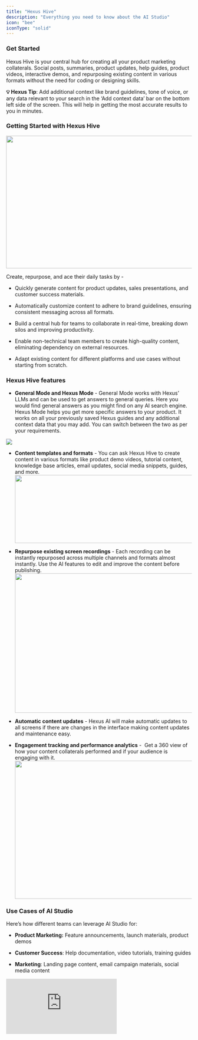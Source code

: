 ```yaml
---
title: "Hexus Hive"
description: "Everything you need to know about the AI Studio"
icon: "bee"
iconType: "solid"
---
```


### **Get Started**

Hexus Hive is your central hub for creating all your product marketing collaterals. Social posts, summaries, product updates, help guides, product videos, interactive demos, and repurposing existing content in various formats without the need for coding or designing skills. 

**💡 Hexus Tip**: Add additional context like brand guidelines, tone of voice, or any data relevant to your search in the ‘Add context data’ bar on the bottom left side of the screen. This will help in getting the most accurate results to you in minutes.

### **Getting Started with Hexus Hive**

<img height="360" width="624" src="https://lh7-rt.googleusercontent.com/docsz/AD_4nXccF2qVNtv_t9ja2m1qyaOOs6V4M7RU-iLEXjd-IBXXYwsnP4F47tgsAMCTwtF7q5jxDZ8gArTA1pA5ykkl_Is0Wg6dGBpo82nD1umLsE93IONyHyJcv3C-gBFEQeqgnmpzqs2r?key=OF5-EHrRPpJckcicp5kYBTSs" />

Create, repurpose, and ace their daily tasks by - 

* Quickly generate content for product updates, sales presentations, and customer success materials.

* Automatically customize content to adhere to brand guidelines, ensuring consistent messaging across all formats.

* Build a central hub for teams to collaborate in real-time, breaking down silos and improving productivity.

* Enable non-technical team members to create high-quality content, eliminating dependency on external resources.

* Adapt existing content for different platforms and use cases without starting from scratch.

### **Hexus Hive features** 

* **General Mode and Hexus Mode** - General Mode works with Hexus’ LLMs and can be used to get answers to general queries. Here you would find general answers as you might find on any AI search engine.&#x20;
  Hexus Mode helps you get more specific answers to your product. It works on all your previously saved Hexus guides and any additional context data that you may add. You can switch between the two as per your requirements.

![](image.png)

* **Content templates and formats** - You can ask Hexus Hive to create content in various formats like product demo videos, tutorial content, knowledge base articles, email updates, social media snippets, guides, and more.  <img height="185" width="624" src="https://lh7-rt.googleusercontent.com/docsz/AD_4nXdL9_1gh5fASJfQUGNA0k0RzImDrSD_lGiMa7gi31l0BfoDI7A8LJzPscc_qjLHbCzvK4l2Jdvlf_a2S_ArcZ_xbHNEak9fmtmfxdE-FAjCHj3ZefTEer4fh6n1B8d0b_fQc0M5sw?key=OF5-EHrRPpJckcicp5kYBTSs" />

* **Repurpose existing screen recordings** - Each recording can be instantly repurposed across multiple channels and formats almost instantly. Use the AI features to edit and improve the content before publishing. <img height="379" width="624" src="https://lh7-rt.googleusercontent.com/docsz/AD_4nXdxpnyfYe6AQGdTMZmd0mk6oa5REmVUeIwQADNjRooch891is4P5TE4IQlvG1bvMC-YwHs9arh7Hvz0Wy5qoXDnDnvyPBslVXkcGrGxsB8oUEf76kgj_WLfmmKmBFkPch0dvr1g?key=OF5-EHrRPpJckcicp5kYBTSs" />

* **Automatic content updates** - Hexus AI will make automatic updates to all screens if there are changes in the interface making content updates and maintenance easy.

* **Engagement tracking and performance analytics** -  Get a 360 view of how your content collaterals performed and if your audience is engaging with it. <img height="375" width="624" src="https://lh7-rt.googleusercontent.com/docsz/AD_4nXeKrs_n_oUOSiJU5cRocDhRiUkG9RIZXywYl3ZgpTu0qeXC18kZjw2phyKcQiVW29HOXAZuxAkNixx7TJYg2hrKHiW6xMIlCovGcamNC-rXUT6rzJ3tiAu1B0CSh6rqpVaIKoYoQw?key=OF5-EHrRPpJckcicp5kYBTSs" />

### Use Cases of AI Studio

Here’s how different teams can leverage AI Studio for:

* **Product Marketing:** Feature announcements, launch materials, product demos

* **Customer Success**: Help documentation, video tutorials, training guides

* **Marketing**: Landing page content, email campaign materials, social media content

<div style={{ width: '100%' }}>
  <iframe src="https://app.usehexus.com/embed/fe8a5d86-7f0b-44b1-9770-e1824b84fc74?refid=" style={{ width: '100%', height: '500px', border: '0' }} frameBorder="0" allowFullScreen title="Hexus Flow" />
</div>

### FAQs

<AccordionGroup>
  <Accordion title="1. How does the AI clean up my recordings?" defaultOpen={false}>
    The AI automatically processes your recordings, removing mistakes and adding professional captions, creating polished content without manual editing.
  </Accordion>

  <Accordion title="2. Can I customize the AI-generated voice options?" defaultOpen={false}>
    Yes, you can choose from multiple natural-sounding voices, and preview the audio before finalizing your content.
  </Accordion>

  <Accordion title="3. How do I update content when my product interface changes?" defaultOpen={false}>
    Simply re-record the flow, and Hexus AI Studio automatically updates all associated content across different formats and channels.
  </Accordion>

  <Accordion title="4. Can I track how my audience engages with the content?" defaultOpen={false}>
    Yes, the Hexus Analytics platform provides engagement data and analytics to help you understand content performance and identify areas for improvement.
  </Accordion>
</AccordionGroup>